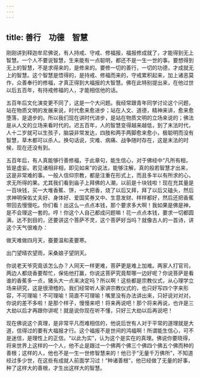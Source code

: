 ```yaml
---
---
---
```

title: 善行　功德　智慧
---




刚刚讲到释迦牟尼佛说，有人持戒、守戒、修福报，福报修成就了，才能得到无上智慧。一个人不要说智慧，生来能有一点聪明，都还不是一生一世的事。要想得到无上的智慧，不是求得来的，是修来的。要修一切的善行，一切的功德，才成就无上的智慧。这个智慧是悟得的，是持戒、修福而来的，守戒累积起来，加上诸恶莫作，众善奉行的修福，才真正得到大福报的大智慧。佛在此特别提出来，在他过世以后五百年，有持戒修福的人，才能相信他的话。

五百年后文化演变更不同了，这是一个大问题。我经常跟青年同学讨论这个问题，站在物质文明的发展来说，时代愈来愈进步；站在人文、道德，精神来讲，愈来愈堕落，是退步的。所以我们现在讲时代进步，是站在物质文明的立场来说的；佛法是从人文的立场来看时代的。迟五百年，人的智慧变得越来越低，到了末法时代，人十二岁就可以生孩子，脑袋非常发达，四肢和两手两脚愈来愈小，极聪明而没有智慧，草木都可以杀人。换句话说，灾难、病痛、战争随时存在，这是末法的时候，现在还没有到。

五百年后，有人真能够行善修福，于此章句，能生信心，对于佛经中“凡所有相，皆是虚妄。若见诸相非相，即见如来”的说法，能够注解，真的般若智慧才出来，这是非常难的事。一般人信仰宗教，都是注重在形式上，而且多半以有所求的心，求无所得的果。尤其我们看到庙子上拜佛的人潮，以前是十块钱啦！现在充其量是一百块钱，买一大堆香蕉、饼，一大把香，烧了以后又拜，拜了以后又磕头，然后求神明保佑丈夫好、身体好、爱国奖券又中、生意发财、样样都好，然后还把香蕉带回去慢慢吃。你们看！出这么一点点本钱，那个要求多大啊！我如果是佛是神，是不会理这一套的。哼！你这个人自己都成问题嘛！花一点点本钱，要求一切都圆满，达不到目的，还要讲这个菩萨不灵，这个菩萨好当吗？就像古人的一首诗，讲这个天气很难办：

做天难做四月天，蚕要温和麦要寒。

出门望晴农望雨，采桑娘子望阴天。

你说老天爷究竟该怎么办？人同天一样更难，菩萨更是难上加难。两家人打官司，两边人都烧香要帮忙，保佑他打赢，你说这菩萨究竟帮哪一边好呢？你说菩萨是看谁的香蕉多一点，猪头大一点来决定吗？所以啊！这些都是宗教仪式，从心理学立场来研究，这是很滑稽的。我们经常听人家讲宗教仪式的，也只好写四个字来形容，不可理喻！不可理喻！简直不可理喻！嘴里没有办法讲出来，只好说对对对，你说的差不多啦！是那个样子，慢慢来吧！将来再说吧！那个将来再说，也许是三大劫以后才再跟你讲呢！就是说你现在听不懂，只好三大劫以后再说吧！

现在佛说这个真理，是非常平凡而难相信的，他说后世有人对于平常的道理就是大道，信得过的要有大福报才行。这个福报不是世间的鸿福啊！所谓能生信心，可不是迷信，是理性上的正信。“以此为实”，认为这个是实在的真理。佛说你要晓得，将来世界上这样的一个人，他不止是跟过一个佛两个佛三个佛四个佛五个佛而种的善根；这样的人，他也不是一生一世修智慧来的！他已于“无量千万佛所”，不知道经过多少世，在这些有成就人前面学习过！“种诸善根”，他已经做了无量的好事，种了这样大的善根，才生出这样大的智慧。